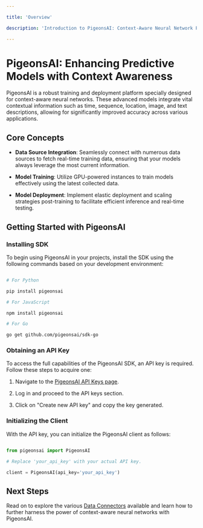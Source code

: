 ```yaml
---

title: 'Overview'

description: 'Introduction to PigeonsAI: Context-Aware Neural Network Platform'

---
```


# PigeonsAI: Enhancing Predictive Models with Context Awareness

PigeonsAI is a robust training and deployment platform specially designed for context-aware neural networks. These advanced models integrate vital contextual information such as time, sequence, location, image, and text descriptions, allowing for significantly improved accuracy across various applications.


## Core Concepts


- **Data Source Integration**: Seamlessly connect with numerous data sources to fetch real-time training data, ensuring that your models always leverage the most current information.

  

- **Model Training**: Utilize GPU-powered instances to train models effectively using the latest collected data.

  

- **Model Deployment**: Implement elastic deployment and scaling strategies post-training to facilitate efficient inference and real-time testing.

## Getting Started with PigeonsAI

### Installing SDK


To begin using PigeonsAI in your projects, install the SDK using the following commands based on your development environment:



```bash

# For Python

pip install pigeonsai

# For JavaScript

npm install pigeonsai

# For Go

go get github.com/pigeonsai/sdk-go

```

### Obtaining an API Key


To access the full capabilities of the PigeonsAI SDK, an API key is required. Follow these steps to acquire one:



1. Navigate to the [PigeonsAI API Keys page](https://pigeonsai.com/api-keys).

2. Log in and proceed to the API keys section.

3. Click on "Create new API key" and copy the key generated.

### Initializing the Client


With the API key, you can initialize the PigeonsAI client as follows:


```python

from pigeonsai import PigeonsAI

# Replace 'your_api_key' with your actual API key.

client = PigeonsAI(api_key='your_api_key')

```
## Next Steps

Read on to explore the various [Data Connectors](/data-connectors) available and learn how to further harness the power of context-aware neural networks with PigeonsAI.
